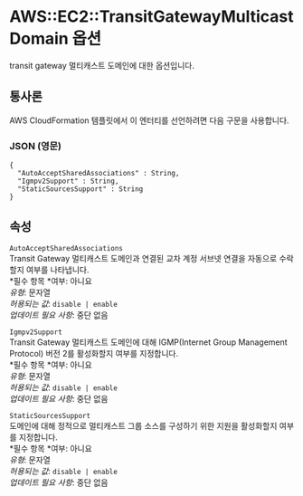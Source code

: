 # AWS::EC2::TransitGatewayMulticastDomain 옵션

transit gateway 멀티캐스트 도메인에 대한 옵션입니다.

## 통사론

AWS CloudFormation 템플릿에서 이 엔터티를 선언하려면 다음 구문을 사용합니다.

### JSON (영문)

```
{
  "AutoAcceptSharedAssociations" : String,
  "Igmpv2Support" : String,
  "StaticSourcesSupport" : String
}
```

## 속성

`AutoAcceptSharedAssociations`  
Transit Gateway 멀티캐스트 도메인과 연결된 교차 계정 서브넷 연결을 자동으로 수락할지 여부를 나타냅니다.  
*필수 항목 *여부: 아니요  
_유형_: 문자열  
_허용되는 값_: `disable | enable`  
_업데이트 필요 사항_: 중단 없음

`Igmpv2Support`  
Transit Gateway 멀티캐스트 도메인에 대해 IGMP(Internet Group Management Protocol) 버전 2를 활성화할지 여부를 지정합니다.  
*필수 항목 *여부: 아니요  
_유형_: 문자열  
_허용되는 값_: `disable | enable`  
_업데이트 필요 사항_: 중단 없음

`StaticSourcesSupport`  
도메인에 대해 정적으로 멀티캐스트 그룹 소스를 구성하기 위한 지원을 활성화할지 여부를 지정합니다.  
*필수 항목 *여부: 아니요  
_유형_: 문자열  
_허용되는 값_: `disable | enable`  
_업데이트 필요 사항_: 중단 없음
